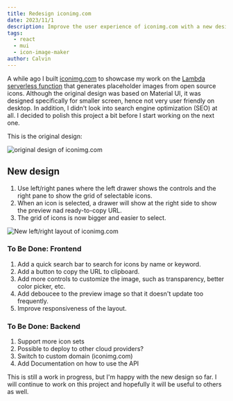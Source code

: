 ```yaml
---
title: Redesign iconimg.com
date: 2023/11/1
description: Improve the user experience of iconimg.com with a new design.
tags:
  - react
  - mui
  - icon-image-maker
author: Calvin
---
```



A while ago I built [iconimg.com](https://iconimg.com) to showcase my work on the [Lambda serverless function](https://github.com/calvincchan/icon-button-generator) that generates placeholder images from open source icons. Although the original design was based on Material UI, it was designed specifically for smaller screen, hence not very user friendly on desktop. In addition, I didn't look into search engine optimization (SEO) at all. I decided to polish this project a bit before I start working on the next one.

This is the original design:

<Image
  src={image1}
  alt="original design of iconimg.com"
  width={300}
  height={0}
  priority
/>

## New design

1. Use left/right panes where the left drawer shows the controls and the right pane to show the grid of selectable icons.
2. When an icon is selected, a drawer will show at the right side to show the preview nad ready-to-copy URL.
3. The grid of icons is now bigger and easier to select.

<Image
  src={image2}
  alt="New left/right layout of iconimg.com"
  width={500}
  height={0}
  priority
/>

### To Be Done: Frontend

1. Add a quick search bar to search for icons by name or keyword.
2. Add a button to copy the URL to clipboard.
3. Add more controls to customize the image, such as transparency, better color picker, etc.
4. Add deboucee to the preview image so that it doesn't update too frequently.
5. Improve responsiveness of the layout.

### To Be Done: Backend

1. Support more icon sets
2. Possible to deploy to other cloud providers?
3. Switch to custom domain (iconimg.com)
4. Add Documentation on how to use the API

This is still a work in progress, but I'm happy with the new design so far. I will continue to work on this project and hopefully it will be useful to others as well.
